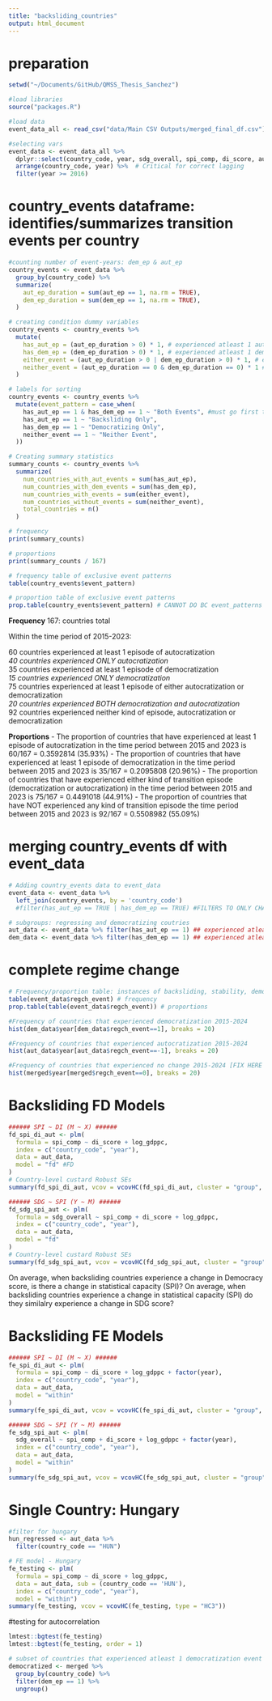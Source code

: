 ```yaml
---
title: "backsliding_countries"
output: html_document
---
```


# preparation 
```r
setwd("~/Documents/GitHub/QMSS_Thesis_Sanchez")

#load libraries 
source("packages.R")

#load data 
event_data_all <- read_csv("data/Main CSV Outputs/merged_final_df.csv")

#selecting vars
event_data <- event_data_all %>% 
  dplyr::select(country_code, year, sdg_overall, spi_comp, di_score, aut_ep, dem_ep, regch_event, regime_type_2, regime_type_4, elect_dem, lib_dem, part_dem, delib_dem, egal_dem, academ_free, income_level, income_level_lab, log_gdppc, population) %>% 
  arrange(country_code, year) %>%  # Critical for correct lagging
  filter(year >= 2016)
```

# country_events dataframe: identifies/summarizes transition events per country
```r
#counting number of event-years: dem_ep & aut_ep
country_events <- event_data %>%
  group_by(country_code) %>%
  summarize(
    aut_ep_duration = sum(aut_ep == 1, na.rm = TRUE),
    dem_ep_duration = sum(dem_ep == 1, na.rm = TRUE), 
  )

# creating condition dummy variables
country_events <- country_events %>%
  mutate(
    has_aut_ep = (aut_ep_duration > 0) * 1, # experienced atleast 1 aut episode 
    has_dem_ep = (dem_ep_duration > 0) * 1, # experienced atleast 1 dem episode 
    either_event = (aut_ep_duration > 0 | dem_ep_duration > 0) * 1, # experience either kind of event
    neither_event = (aut_ep_duration == 0 & dem_ep_duration == 0) * 1 # experienced neither event 
  )

# labels for sorting 
country_events <- country_events %>%
  mutate(event_pattern = case_when(
    has_aut_ep == 1 & has_dem_ep == 1 ~ "Both Events", #must go first to label both events 
    has_aut_ep == 1 ~ "Backsliding Only",
    has_dem_ep == 1 ~ "Democratizing Only",
    neither_event == 1 ~ "Neither Event",
  ))

# Creating summary statistics 
summary_counts <- country_events %>%
  summarize(
    num_countries_with_aut_events = sum(has_aut_ep),
    num_countries_with_dem_events = sum(has_dem_ep),
    num_countries_with_events = sum(either_event),
    num_countries_without_events = sum(neither_event), 
    total_countries = n()
  )

# frequency
print(summary_counts)

# proportions 
print(summary_counts / 167)

# frequency table of exclusive event patterns
table(country_events$event_pattern)

# proportion table of exclusive event patterns
prop.table(country_events$event_pattern) # CANNOT DO BC event_patterns IS A STRING <-  FIX LATERRR
```
**Frequency**
167: countries total

Within the time period of 2015-2023:  

60 countries experienced at least 1 episode of autocratization   
  *40 countries experienced ONLY autocratization*  
35 countries experienced at least 1 episode of democratization  
  *15 countries experienced ONLY democratization*  
75 countries experienced at least 1 episode of either autocratization or democratization  
  *20 countries experienced BOTH democratization and autocratization*  
92 countries experienced neither kind of episode, autocratization or democratization  

**Proportions**
- The proportion of countries that have experienced at least 1 episode of autocratization in the time period between 2015 and 2023 is 60/167 = 0.3592814 (35.93%)
- The proportion of countries that have experienced at least 1 episode of democratization in the time period between 2015 and 2023 is 35/167 = 0.2095808 (20.96%)
- The proportion of countries that have experienced either kind of transition episode (democratization or autocratization) in the time period between 2015 and 2023 is 75/167 =  0.4491018 (44.91%)
- The proportion of countries that have NOT experienced any kind of transition episode the time period between 2015 and 2023 is 92/167 = 0.5508982 (55.09%)

# merging country_events df with event_data
```r
# Adding country_events data to event_data
event_data <- event_data %>%
  left_join(country_events, by = 'country_code')
  #filter(has_aut_ep == TRUE | has_dem_ep == TRUE) #FILTERS TO ONLY CHANGING REGIMES

# subgroups: regressing and democratizing coutries 
aut_data <- event_data %>% filter(has_aut_ep == 1) ## experienced atleast 1 backsliding event 
dem_data <- event_data %>% filter(has_dem_ep == 1) ## experienced atleast 1 democratizing event 
```

# complete regime change
```r
# Frequency/proportion table: instances of backsliding, stability, democratization from 2004-2024
table(event_data$regch_event) # frequency
prop.table(table(event_data$regch_event)) # proportions 

#Frequency of countries that experienced democratization 2015-2024
hist(dem_data$year[dem_data$regch_event==1], breaks = 20)

#Frequency of countries that experienced autocratization 2015-2024
hist(aut_data$year[aut_data$regch_event==-1], breaks = 20)

#Frequency of countries that experienced no change 2015-2024 [FIX HERE AND BELOW]
hist(merged$year[merged$regch_event==0], breaks = 20)
```




# Backsliding FD Models 
```r
###### SPI ~ DI (M ~ X) ######
fd_spi_di_aut <- plm(
  formula = spi_comp ~ di_score + log_gdppc,
  index = c("country_code", "year"),
  data = aut_data, 
  model = "fd" #FD
) 
# Country-level custard Robust SEs
summary(fd_spi_di_aut, vcov = vcovHC(fd_spi_di_aut, cluster = "group", type = "HC1"))

###### SDG ~ SPI (Y ~ M) ######
fd_sdg_spi_aut <- plm(
  formula = sdg_overall ~ spi_comp + di_score + log_gdppc,
  index = c("country_code", "year"),
  data = aut_data, 
  model = "fd"
)
# Country-level custard Robust SEs
summary(fd_sdg_spi_aut, vcov = vcovHC(fd_sdg_spi_aut, cluster = "group", type = "HC1"))
```
On average, when backsliding countries experience a change in Democracy score, is there a change in statistical capacity (SPI)? On average, when backsliding countries experience a change in statistical capacity (SPI) do they similalry experience a change in SDG score? 

# Backsliding FE Models
```r
###### SPI ~ DI (M ~ X) ######
fe_spi_di_aut <- plm(
  formula = spi_comp ~ di_score + log_gdppc + factor(year),
  index = c("country_code", "year"),
  data = aut_data,
  model = "within" 
)
summary(fe_spi_di_aut, vcov = vcovHC(fe_spi_di_aut, cluster = "group", type = "HC1")) # Robust SEs

###### SDG ~ SPI (Y ~ M) ######
fe_sdg_spi_aut <- plm(
  sdg_overall ~ spi_comp + di_score + log_gdppc + factor(year),
  index = c("country_code", "year"),
  data = aut_data,
  model = "within" 
)
summary(fe_sdg_spi_aut, vcov = vcovHC(fe_sdg_spi_aut, cluster = "group", type = "HC1")) # Robust SEs
```

# Single Country: Hungary 
```r
#filter for hungary 
hun_regressed <- aut_data %>% 
  filter(country_code == "HUN")

# FE model - Hungary 
fe_testing <- plm(
  formula = spi_comp ~ di_score + log_gdppc,
  data = aut_data, sub = (country_code == 'HUN'),
  index = c("country_code", "year"),
  model = "within")
summary(fe_testing, vcov = vcovHC(fe_testing, type = "HC3"))
```

#testing for autocorrelation 
```r
lmtest::bgtest(fe_testing)
lmtest::bgtest(fe_testing, order = 1)
```


```r
# subset of countries that experienced atleast 1 democratization event 
democratized <- merged %>% 
  group_by(country_code) %>%
  filter(dem_ep == 1) %>%
  ungroup()
```
